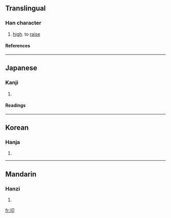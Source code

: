 ==Translingual==
===Han character===
{{Han char|rn=26|rad=卩|as=03|sn=5|four=|canj=一尸中 (MSL)}}
# [[high]]. to [[raise]]
====References====
{{Han ref|kx=0159.030|dkj=02845|dj=0363.130|hdz=10311.030|uh=536D|ud=21357}}
----
==Japanese==
===Kanji===
{{ja-kanji|grade=|rs=卩03}}
# {{defn|Japanese}} 
====Readings====
{{ja-readings|on=[[きょう]] (kyō)|kun=}}
----
==Korean==
===Hanja===
{{ko-hanja|hangeul=공|rv=gong|mr=kong}}
# {{defn|Korean}}
----
==Mandarin==
===Hanzi===
{{cmn-hanzi|pin=[[qióng]] ([[qiong2]]), [[wéi]] ([[wei2]])|wg=ch'iung<sup>2</sup>, wei<sup>2</sup>}}
# {{defn|Mandarin}}

[[fr:卭]]